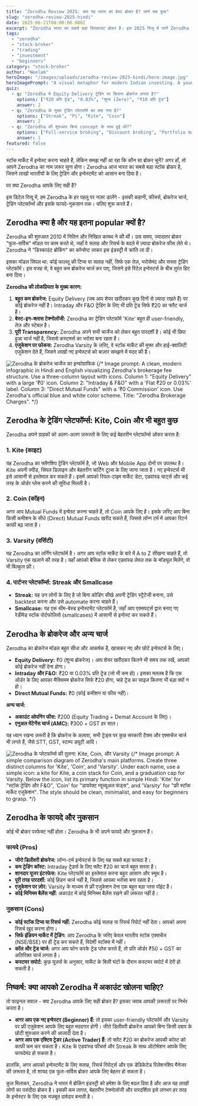 ```yaml
---
title: "Zerodha Review 2025: क्या यह भारत का बेस्ट ब्रोकर है? जानें सब कुछ"
slug: "zerodha-review-2025-hindi"
date: 2025-06-21T08:00:00.000Z
excerpt: "Zerodha भारत का सबसे बड़ा डिस्काउंट ब्रोकर है। इस 2025 रिव्यू में जानें Zerodha के फायदे, नुकसान, ब्रोकरेज चार्ज, और Kite, Coin जैसे प्लेटफॉर्म्स के बारे में। क्या यह आपके लिए सही चॉइस है?"
tags:
  - "zerodha"
  - "stock-broker"
  - "trading"
  - "investment"
  - "beginners"
category: "stock-broker"
author: "Neelam"
heroImage: "/images/uploads/zerodha-review-2025-hindi/hero-image.jpg"
heroImagePrompt: "A visual metaphor for modern Indian investing. A young, confident Indian man in his late 20s uses the Zerodha Kite app on his smartphone. The background is a dynamic, symbolic blend of Mumbai's Dalal Street and a glowing, upward-trending stock chart. The atmosphere is optimistic, tech-forward, and empowering, with a clean blue and white color palette. The focus is on the phone screen, which acts as a portal to financial growth."
quiz:
  - q: "Zerodha में Equity Delivery ट्रेडिंग पर कितना ब्रोकरेज लगता है?"
    options: ["₹20 प्रति ट्रेड", "0.03%", "शून्य (Zero)", "₹10 प्रति ट्रेड"]
    answer: 2
  - q: "Zerodha के मुख्य ट्रेडिंग प्लेटफॉर्म का क्या नाम है?"
    options: ["Streak", "Pi", "Kite", "Coin"]
    answer: 2
  - q: "Zerodha की शुरुआत किस concept के साथ हुई थी?"
    options: ["Full-service broking", "Discount broking", "Portfolio management", "Wealth management"]
    answer: 1
featured: false
---
```


स्टॉक मार्केट में इन्वेस्ट करना चाहते हैं, लेकिन समझ नहीं आ रहा कि कौन सा ब्रोकर चुनें? अगर हाँ, तो आपने Zerodha का नाम ज़रूर सुना होगा। Zerodha आज भारत का सबसे बड़ा स्टॉक ब्रोकर है, जिसने लाखों भारतीयों के लिए ट्रेडिंग और इन्वेस्टमेंट को आसान बना दिया है।

पर क्या Zerodha आपके लिए सही है?

इस डिटेल रिव्यू में, हम Zerodha के हर पहलू पर नज़र डालेंगे - इसकी कहानी, फीचर्स, ब्रोकरेज चार्ज, ट्रेडिंग प्लेटफॉर्म्स और इसके फायदे-नुकसान तक। चलिए शुरू करते हैं।

## Zerodha क्या है और यह इतना popular क्यों है?

Zerodha की शुरुआत 2010 में नितिन और निखिल कामथ ने की थी। उस समय, ज़्यादातर ब्रोकर "फुल-सर्विस" मॉडल पर काम करते थे, जहाँ वे सलाह और रिसर्च के बदले में ज़्यादा ब्रोकरेज फीस लेते थे। Zerodha ने "डिस्काउंट ब्रोकिंग" का कॉन्सेप्ट लाकर इस इंडस्ट्री में क्रांति ला दी।

इसका मॉडल सिंपल था: कोई फालतू की टिप्स या सलाह नहीं, सिर्फ एक तेज़, भरोसेमंद और सस्ता ट्रेडिंग प्लेटफॉर्म। इस वजह से, वे बहुत कम ब्रोकरेज चार्ज कर पाए, जिसने इसे रिटेल इन्वेस्टर्स के बीच तुरंत हिट बना दिया।

**Zerodha की लोकप्रियता के मुख्य कारण:**

1.  **बहुत कम ब्रोकरेज:** Equity Delivery (जब आप शेयर खरीदकर कुछ दिनों से ज़्यादा रखते हैं) पर कोई ब्रोकरेज नहीं है। Intraday और F&O ट्रेडिंग के लिए भी प्रति ट्रेड सिर्फ ₹20 का फ्लैट चार्ज है।
2.  **बेस्ट-इन-क्लास टेक्नोलॉजी:** Zerodha का ट्रेडिंग प्लेटफॉर्म 'Kite' बहुत ही user-friendly, तेज़ और स्टेबल है।
3.  **पूरी Transparency:** Zerodha अपने सभी चार्जेज को लेकर बहुत पारदर्शी है। कोई भी छिपा हुआ चार्ज नहीं है, जिससे कस्टमर्स का भरोसा बना रहता है।
4.  **एजुकेशन पर फोकस:** Zerodha Varsity के ज़रिए, वे स्टॉक मार्केट की मुफ्त और हाई-क्वालिटी एजुकेशन देते हैं, जिसने लाखों नए इन्वेस्टर्स को बाज़ार समझने में मदद की है।

![Zerodha के ब्रोकरेज चार्जेज का इन्फोग्राफिक](/images/uploads/zerodha-review-2025-hindi/brokerage-charges.jpg)
{/* Image prompt: A clean, modern infographic in Hindi and English visualizing Zerodha's brokerage fee structure. Use a three-column layout with icons. Column 1: "Equity Delivery" with a large '₹0' icon. Column 2: "Intraday & F&O" with a 'Flat ₹20 or 0.03%' label. Column 3: "Direct Mutual Funds" with a '₹0 Commission' icon. Use Zerodha's official blue and white color scheme. Title: "Zerodha Brokerage Charges". */}

## Zerodha के ट्रेडिंग प्लेटफॉर्म्स: Kite, Coin और भी बहुत कुछ

Zerodha अपने ग्राहकों को अलग-अलग ज़रूरतों के लिए कई बेहतरीन प्लेटफॉर्म्स ऑफर करता है:

### 1. Kite (काइट)
यह Zerodha का फ्लैगशिप ट्रेडिंग प्लेटफॉर्म है, जो Web और Mobile App दोनों पर उपलब्ध है। Kite अपनी स्पीड, सिंपल डिज़ाइन और बेहतरीन चार्टिंग टूल्स के लिए जाना जाता है। नए इन्वेस्टर्स भी इसे आसानी से इस्तेमाल कर सकते हैं। इसमें आपको रियल-टाइम मार्केट डेटा, एडवांस्ड चार्ट्स और कई तरह के ऑर्डर प्लेस करने की सुविधा मिलती है।

### 2. Coin (कॉइन)
अगर आप Mutual Funds में इन्वेस्ट करना चाहते हैं, तो Coin आपके लिए है। इसके ज़रिए आप बिना किसी कमीशन के सीधे (Direct) Mutual Funds खरीद सकते हैं, जिससे लॉन्ग टर्म में आपका रिटर्न काफी बढ़ जाता है।

### 3. Varsity (वर्सिटी)
यह Zerodha का लर्निंग प्लेटफॉर्म है। अगर आप स्टॉक मार्केट के बारे में A to Z सीखना चाहते हैं, तो Varsity एक खज़ाने की तरह है। यहाँ आपको बेसिक से लेकर एडवांस्ड लेवल तक के मॉड्यूल मिलेंगे, वो भी बिल्कुल फ्री।

### 4. पार्टनर प्लेटफॉर्म्स: Streak और Smallcase
*   **Streak:** यह उन लोगों के लिए है जो बिना कोडिंग सीखे अपनी ट्रेडिंग स्ट्रैटेजी बनाना, उसे backtest करना और उसे automate करना चाहते हैं।
*   **Smallcase:** यह एक थीम-बेस्ड इन्वेस्टमेंट प्लेटफॉर्म है, जहाँ आप एक्सपर्ट्स द्वारा बनाए गए रेडीमेड स्टॉक पोर्टफोलियो (smallcases) में आसानी से इन्वेस्ट कर सकते हैं।

## Zerodha के ब्रोकरेज और अन्य चार्ज

Zerodha का ब्रोकरेज मॉडल बहुत सीधा और आकर्षक है, खासकर नए और छोटे इन्वेस्टर्स के लिए।

*   **Equity Delivery:** ₹0 (शून्य ब्रोकरेज)। आप शेयर खरीदकर कितने भी समय तक रखें, आपको कोई ब्रोकरेज नहीं देना होगा।
*   **Intraday और F&O:** ₹20 या 0.03% प्रति ट्रेड (जो भी कम हो)। इसका मतलब है कि एक ऑर्डर के लिए आपका मैक्सिमम ब्रोकरेज सिर्फ ₹20 होगा, चाहे ट्रेड का साइज़ कितना भी बड़ा क्यों न हो।
*   **Direct Mutual Funds:** ₹0 (कोई कमीशन या फीस नहीं)।

**अन्य चार्ज:**
*   **अकाउंट ओपनिंग फीस:** ₹200 (Equity Trading + Demat Account के लिए)।
*   **एनुअल मेंटेनेंस चार्ज (AMC):** ₹300 + GST हर साल।

यह ध्यान रखना ज़रूरी है कि ब्रोकरेज के अलावा, सभी ट्रेड्स पर कुछ सरकारी टैक्स और एक्सचेंज चार्ज भी लगते हैं, जैसे STT, GST, स्टाम्प ड्यूटी आदि।

![Zerodha के प्लेटफॉर्म्स की तुलना: Kite, Coin, और Varsity](/images/uploads/zerodha-review-2025-hindi/platforms-comparison.jpg)
{/* Image prompt: A simple comparison diagram of Zerodha's main platforms. Create three distinct columns for 'Kite', 'Coin', and 'Varsity'. Under each name, use a simple icon: a kite for Kite, a coin stack for Coin, and a graduation cap for Varsity. Below the icon, list its primary function in simple Hindi: 'Kite' for "स्टॉक ट्रेडिंग और F&O", 'Coin' for "डायरेक्ट म्यूच्यूअल फंड्स", and 'Varsity' for "फ्री स्टॉक मार्केट एजुकेशन". The style should be clean, minimalist, and easy for beginners to grasp. */}

## Zerodha के फायदे और नुकसान

कोई भी ब्रोकर परफेक्ट नहीं होता। Zerodha के भी अपने फायदे और नुकसान हैं।

### फायदे (Pros)
*   **जीरो डिलीवरी ब्रोकरेज:** लॉन्ग-टर्म इन्वेस्टर्स के लिए यह सबसे बड़ा फायदा है।
*   **कम ट्रेडिंग कॉस्ट:** Intraday ट्रेडर्स के लिए फ्लैट ₹20 का चार्ज बहुत सस्ता है।
*   **शानदार यूजर इंटरफेस:** Kite प्लेटफॉर्म का इस्तेमाल करना बहुत आसान और स्मूथ है।
*   **पूरी तरह पारदर्शी:** कोई हिडन चार्ज नहीं है, जिससे आपका भरोसा बना रहता है।
*   **एजुकेशन पर ज़ोर:** Varsity के माध्यम से फ्री एजुकेशन देना एक बहुत बड़ा प्लस पॉइंट है।
*   **कोई मिनिमम बैलेंस नहीं:** अकाउंट में कोई मिनिमम बैलेंस रखने की ज़रूरत नहीं है।

### नुकसान (Cons)
*   **कोई स्टॉक टिप्स या रिसर्च नहीं:** Zerodha कोई सलाह या रिसर्च रिपोर्ट नहीं देता। आपको अपना रिसर्च खुद करना होगा।
*   **सिर्फ इंडियन मार्केट में ट्रेडिंग:** आप Zerodha के जरिए केवल भारतीय स्टॉक एक्सचेंज (NSE/BSE) पर ही ट्रेड कर सकते हैं, विदेशी स्टॉक्स में नहीं।
*   **कॉल और ट्रेड चार्ज:** अगर आप फोन करके ट्रेड प्लेस करते हैं, तो प्रति ऑर्डर ₹50 + GST का अतिरिक्त चार्ज लगता है।
*   **कस्टमर सपोर्ट:** कुछ यूज़र्स के अनुसार, मार्केट के बिज़ी घंटों के दौरान कस्टमर सपोर्ट में देरी हो सकती है।

## निष्कर्ष: क्या आपको Zerodha में अकाउंट खोलना चाहिए?

तो फाइनल सवाल - क्या Zerodha आपके लिए सही ब्रोकर है? इसका जवाब आपकी ज़रूरतों पर निर्भर करता है।

*   **अगर आप एक नए इन्वेस्टर (Beginner) हैं:** तो इसका user-friendly प्लेटफॉर्म और Varsity पर फ्री एजुकेशन आपके लिए बहुत मददगार होगी। जीरो डिलीवरी ब्रोकरेज आपको बिना किसी दबाव के छोटी शुरुआत करने की आज़ादी देता है।
*   **अगर आप एक एक्टिव ट्रेडर (Active Trader) हैं:** तो फ्लैट ₹20 का ब्रोकरेज आपकी कॉस्ट को काफी कम कर सकता है। Kite के एडवांस्ड फीचर्स और Streak के साथ ऑटोमेशन आपके लिए फायदेमंद हो सकता है।

हालांकि, अगर आपको इन्वेस्टमेंट के लिए सलाह, रिसर्च रिपोर्ट्स और एक डेडिकेटेड रिलेशनशिप मैनेजर की ज़रूरत है, तो शायद एक फुल-सर्विस ब्रोकर आपके लिए बेहतर हो सकता है।

कुल मिलाकर, Zerodha ने भारत में ब्रोकिंग इंडस्ट्री को हमेशा के लिए बदल दिया है और आज यह लाखों लोगों का पसंदीदा ब्रोकर है। इसकी कम लागत, बेहतरीन टेक्नोलॉजी और पारदर्शिता इसे लगभग हर तरह के इन्वेस्टर के लिए एक मज़बूत दावेदार बनाती है।